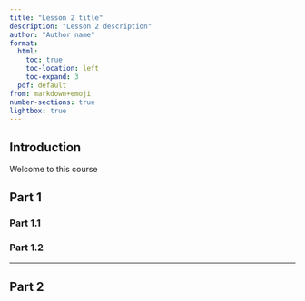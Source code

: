 ```yaml
---
title: "Lesson 2 title"
description: "Lesson 2 description"
author: "Author name"
format:
  html:
    toc: true
    toc-location: left
    toc-expand: 3
  pdf: default
from: markdown+emoji
number-sections: true
lightbox: true
---
```


## Introduction {.unnumbered}

Welcome to this course


## Part 1

### Part 1.1

### Part 1.2

---

## Part 2

